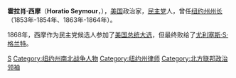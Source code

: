 {{Infobox Governor
|name=霍拉肖·西摩<br/>Horatio Seymour
|image=HoratioSeymour.png
|order=18
|office=纽约州州长
|term_start=1853年1月1日
|term_end=1854年12月31日
|lieutenant=[[桑福德·E·丘奇|桑福德·E·丘奇]]
|predecessor=[[华盛顿·亨特|华盛顿·亨特]]
|successor=[[迈伦·H·克拉克|迈伦·H·克拉克]]
|term_start2 = 1863年1月1日
|term_end2 = 1864年12月31日
|lieutenant2 =[[戴维·R·弗洛伊德-琼斯|戴维·R·弗洛伊德-琼斯]]
|predecessor2 = [[埃德温·D·摩根|埃德温·D·摩根]]
|successor2 = [[鲁本·芬顿|鲁本·芬顿]]
|birth_date={{birth date|1810|5|31|mf=y}}
|birth_place=[[纽约州|纽约州]][[庞皮_(纽约州)|庞皮]]
|death_date={{death date and age|1886|2|12|1810|5|31|mf=y}}
|death_place=[[纽约州|纽约州]][[纽约_(纽约州)|纽约]]
|party=[[美国民主党|民主党]]
|spouse=玛丽·布利克·西摩
|profession=
|religion= 
}}
'''霍拉肖·西摩'''（'''Horatio Seymour'''，{{bd|1810年|5月31日|1886年|2月12日|S}}），[[美国|美国]]政治家，[[美国民主党|民主党]]人，曾任[[纽约州州长|纽约州州长]]（1853年-1854年、1863年-1864年）。

1868年，西摩作为民主党候选人参加了[[美国总统大选|美国总统大选]]，但最终败给了[[尤利塞斯·S·格兰特|尤利塞斯·S·格兰特]]。
{{Democratic Party}}
{{Authority control}}
{{US-stub}}

[[Category:纽约州州长|S]]
[[Category:纽约州南北战争人物|Category:纽约州南北战争人物]]
[[Category:纽约州律师|Category:纽约州律师]]
[[Category:北方联邦政治领袖|Category:北方联邦政治领袖]]